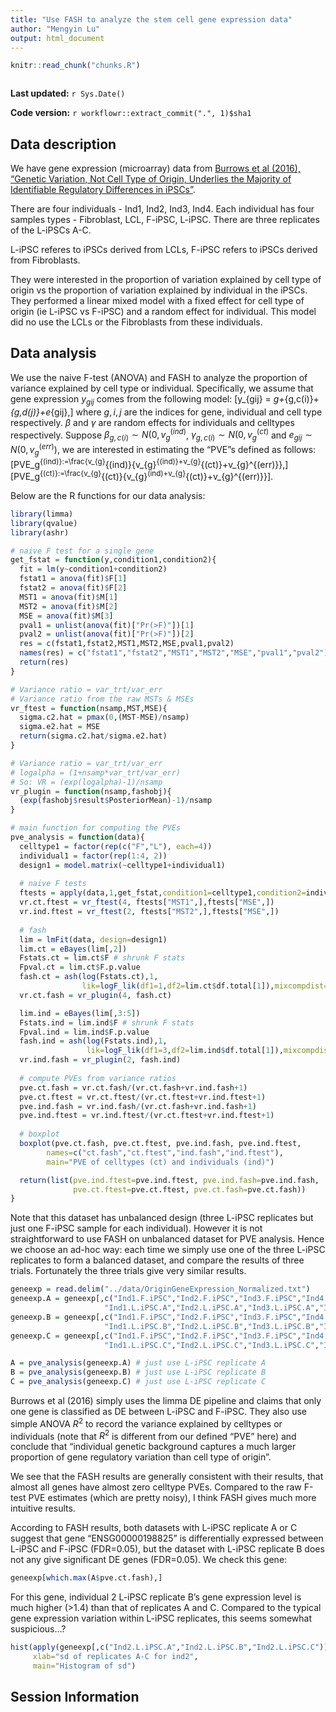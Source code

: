 ```yaml
---
title: "Use FASH to analyze the stem cell gene expression data"
author: "Mengyin Lu"
output: html_document
---
```


```r
knitr::read_chunk("chunks.R")
```

```r
```

**Last updated:** `r Sys.Date()`

**Code version:** `r workflowr::extract_commit(".", 1)$sha1`

## Data description
We have gene expression (microarray) data from [Burrows et al (2016), "Genetic Variation, Not Cell Type of Origin, Underlies the Majority of Identifiable Regulatory Differences in iPSCs"](http://journals.plos.org/plosgenetics/article?id=10.1371/journal.pgen.1005793).

There are four individuals - Ind1, Ind2, Ind3, Ind4. Each individual has four samples types - Fibroblast, LCL, F-iPSC, L-iPSC. There are three replicates of the L-iPSCs A-C.

L-iPSC referes to iPSCs derived from LCLs, F-iPSC refers to iPSCs derived from Fibroblasts.

They were interested in the proportion of variation explained by cell type of origin vs the proportion of variation explained by individual in the iPSCs. They performed a linear mixed model with a fixed effect for cell type of origin (ie L-iPSC vs F-iPSC) and a random effect for individual. This model did no use the LCLs or the Fibroblasts from these individuals. 

## Data analysis
We use the naive F-test (ANOVA) and FASH to analyze the proportion of variance explained by cell type or individual. Specifically, we assume that gene expression $y_{gij}$ comes from the following model:
\[y_{gij} = \mu_g+\beta_{g,c(i)}+\gamma_{g,d(j)}+e_{gij},\]
where $g,i,j$ are the indices for gene, individual and cell type respectively. $\beta$ and $\gamma$ are random effects for individuals and celltypes respectively. Suppose $\beta_{g,c(i)}\sim N(0,v_{g}^{(ind)}$, $\gamma_{g,c(i)}\sim N(0,v_{g}^(ct)$ and $e_{gij}\sim N(0, v_{g}^{(err)})$, we are interested in estimating the "PVE"s defined as follows:
\[PVE_g^{(ind)}:=\frac{v_{g}^{(ind)}{v_{g}^{(ind)}+v_{g}^{(ct)}+v_{g}^{(err)}},\]
\[PVE_g^{(ct)}:=\frac{v_{g}^{(ct)}{v_{g}^(ind)+v_{g}^{(ct)}+v_{g}^{(err)}}\].

Below are the R functions for our data analysis:
```r
library(limma)
library(qvalue)
library(ashr)

# naive F test for a single gene
get_fstat = function(y,condition1,condition2){
  fit = lm(y~condition1+condition2)
  fstat1 = anova(fit)$F[1]
  fstat2 = anova(fit)$F[2]
  MST1 = anova(fit)$M[1]
  MST2 = anova(fit)$M[2]
  MSE = anova(fit)$M[3]
  pval1 = unlist(anova(fit)["Pr(>F)"])[1]
  pval2 = unlist(anova(fit)["Pr(>F)"])[2]
  res = c(fstat1,fstat2,MST1,MST2,MSE,pval1,pval2)
  names(res) = c("fstat1","fstat2","MST1","MST2","MSE","pval1","pval2")
  return(res)
}

# Variance ratio = var_trt/var_err
# Variance ratio from the raw MSTs & MSEs
vr_ftest = function(nsamp,MST,MSE){
  sigma.c2.hat = pmax(0,(MST-MSE)/nsamp)
  sigma.e2.hat = MSE
  return(sigma.c2.hat/sigma.e2.hat)
}

# Variance ratio = var_trt/var_err
# logalpha = (1+nsamp*var_trt/var_err)
# So: VR = (exp(logalpha)-1)/nsamp
vr_plugin = function(nsamp,fashobj){
  (exp(fashobj$result$PosteriorMean)-1)/nsamp
}

# main function for computing the PVEs
pve_analysis = function(data){
  celltype1 = factor(rep(c("F","L"), each=4))
  individual1 = factor(rep(1:4, 2))
  design1 = model.matrix(~celltype1+individual1)
  
  # naive F tests
  ftests = apply(data,1,get_fstat,condition1=celltype1,condition2=individual1)
  vr.ct.ftest = vr_ftest(4, ftests["MST1",],ftests["MSE",])
  vr.ind.ftest = vr_ftest(2, ftests["MST2",],ftests["MSE",])
  
  # fash
  lim = lmFit(data, design=design1)
  lim.ct = eBayes(lim[,2])
  Fstats.ct = lim.ct$F # shrunk F stats
  Fpval.ct = lim.ct$F.p.value
  fash.ct = ash(log(Fstats.ct),1,
                lik=logF_lik(df1=1,df2=lim.ct$df.total[1]),mixcompdist="+uniform")
  vr.ct.fash = vr_plugin(4, fash.ct)

  lim.ind = eBayes(lim[,3:5])
  Fstats.ind = lim.ind$F # shrunk F stats
  Fpval.ind = lim.ind$F.p.value
  fash.ind = ash(log(Fstats.ind),1,
                 lik=logF_lik(df1=3,df2=lim.ind$df.total[1]),mixcompdist="+uniform")
  vr.ind.fash = vr_plugin(2, fash.ind)
  
  # compute PVEs from variance ratios
  pve.ct.fash = vr.ct.fash/(vr.ct.fash+vr.ind.fash+1)
  pve.ct.ftest = vr.ct.ftest/(vr.ct.ftest+vr.ind.ftest+1)
  pve.ind.fash = vr.ind.fash/(vr.ct.fash+vr.ind.fash+1)
  pve.ind.ftest = vr.ind.ftest/(vr.ct.ftest+vr.ind.ftest+1)
  
  # boxplot
  boxplot(pve.ct.fash, pve.ct.ftest, pve.ind.fash, pve.ind.ftest,
        names=c("ct.fash","ct.ftest","ind.fash","ind.ftest"),
        main="PVE of celltypes (ct) and individuals (ind)")

  return(list(pve.ind.ftest=pve.ind.ftest, pve.ind.fash=pve.ind.fash,
              pve.ct.ftest=pve.ct.ftest, pve.ct.fash=pve.ct.fash))
}
```

Note that this dataset has unbalanced design (three L-iPSC replicates but just one F-iPSC sample for each individual). However it is not straightforward to use FASH on unbalanced dataset for PVE analysis. Hence we choose an ad-hoc way: each time we simply use one of the three L-iPSC replicates to form a balanced dataset, and compare the results of three trials. Fortunately the three trials give very similar results. 

```r
geneexp = read.delim("../data/OriginGeneExpression_Normalized.txt")
geneexp.A = geneexp[,c("Ind1.F.iPSC","Ind2.F.iPSC","Ind3.F.iPSC","Ind4.F.iPSC",
                     "Ind1.L.iPSC.A","Ind2.L.iPSC.A","Ind3.L.iPSC.A","Ind4.L.iPSC.A")]
geneexp.B = geneexp[,c("Ind1.F.iPSC","Ind2.F.iPSC","Ind3.F.iPSC","Ind4.F.iPSC",
                     "Ind1.L.iPSC.B","Ind2.L.iPSC.B","Ind3.L.iPSC.B","Ind4.L.iPSC.B")]
geneexp.C = geneexp[,c("Ind1.F.iPSC","Ind2.F.iPSC","Ind3.F.iPSC","Ind4.F.iPSC",
                     "Ind1.L.iPSC.C","Ind2.L.iPSC.C","Ind3.L.iPSC.C","Ind4.L.iPSC.C")]

A = pve_analysis(geneexp.A) # just use L-iPSC replicate A
B = pve_analysis(geneexp.B) # just use L-iPSC replicate B
C = pve_analysis(geneexp.C) # just use L-iPSC replicate C
```

Burrows et al (2016) simply uses the limma DE pipeline and claims that only one gene is classified as DE between L-iPSC and F-iPSC. They also use simple ANOVA $R^2$ to record the variance explained by celltypes or individuals (note that $R^2$ is different from our defined "PVE" here) and conclude that "individual genetic background captures a much larger proportion of gene regulatory variation than cell type of origin". 

We see that the FASH results are generally consistent with their results, that almost all genes have almost zero celltype PVEs. Compared to the raw F-test PVE estimates (which are pretty noisy), I think FASH gives much more intuitive results. 

According to FASH results, both datasets with L-iPSC replicate A or C suggest that gene "ENSG00000198825" is differentially expressed between L-iPSC and F-iPSC (FDR=0.05), but the dataset with L-iPSC replicate B does not any give significant DE genes (FDR=0.05). We check this gene:
```r
geneexp[which.max(A$pve.ct.fash),]
```

For this gene, individual 2 L-iPSC replicate B's gene expression level is much higher (>1.4) than that of replicates A and C. Compared to the typical gene expression variation within L-iPSC replicates, this seems somewhat suspicious...?
```r
hist(apply(geneexp[,c("Ind2.L.iPSC.A","Ind2.L.iPSC.B","Ind2.L.iPSC.C")],1,sd), 10,
     xlab="sd of replicates A-C for ind2",
     main="Histogram of sd")
```

## Session Information

```r
```
